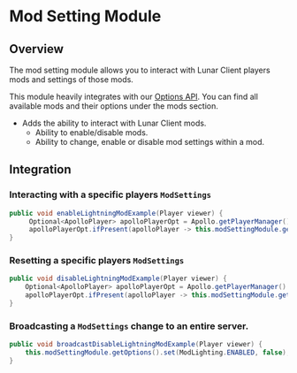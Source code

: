 # Mod Setting Module

## Overview

The mod setting module allows you to interact with Lunar Client players mods and settings of those mods.

This module heavily integrates with our [Options API](apollo/developers/options).
You can find all available mods and their options under the mods section.

- Adds the ability to interact with Lunar Client mods.
  - Ability to enable/disable mods.
  - Ability to change, enable or disable mod settings within a mod.

## Integration

### Interacting with a specific players `ModSettings`

```java
public void enableLightningModExample(Player viewer) {
     Optional<ApolloPlayer> apolloPlayerOpt = Apollo.getPlayerManager().getPlayer(viewer.getUniqueId());
     apolloPlayerOpt.ifPresent(apolloPlayer -> this.modSettingModule.getOptions().set(apolloPlayer, ModLighting.ENABLED, true));
}
```

### Resetting a specific players `ModSettings`

```java
public void disableLightningModExample(Player viewer) {
    Optional<ApolloPlayer> apolloPlayerOpt = Apollo.getPlayerManager().getPlayer(viewer.getUniqueId());
    apolloPlayerOpt.ifPresent(apolloPlayer -> this.modSettingModule.getOptions().set(apolloPlayer, ModLighting.ENABLED, false));
}
```

### Broadcasting a `ModSettings` change to an entire server.

```java
public void broadcastDisableLightningModExample(Player viewer) {
    this.modSettingModule.getOptions().set(ModLighting.ENABLED, false);
}
```

